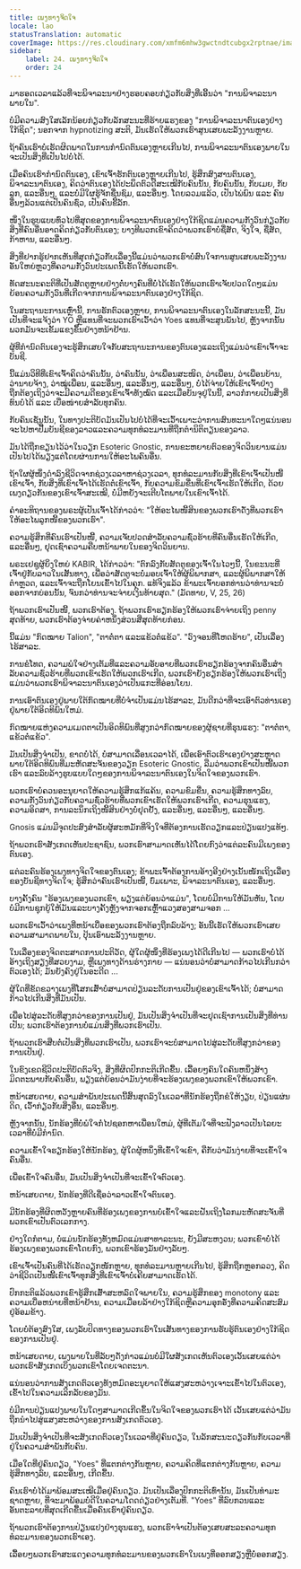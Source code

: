 ```yaml
---
title: ເພງທາງຈິດໃຈ
locale: lao
statusTranslation: automatic
coverImage: https://res.cloudinary.com/xmfm6mhw3gwctndtcubgx2rptnae/image/upload/v1740468922/small_cover_tratado_de_psicologia_revolucionaria_a4c0dca4e0.webp
sidebar:
    label: 24. ເພງທາງຈິດໃຈ
    order: 24
---
```

ມາຮອດເວລາແລ້ວທີ່ຈະພິຈາລະນາຢ່າງຮອບຄອບກ່ຽວກັບສິ່ງທີ່ເອີ້ນວ່າ "ການພິຈາລະນາພາຍໃນ".

ບໍ່ມີຄວາມສົງໃສເລັກນ້ອຍກ່ຽວກັບລັກສະນະທີ່ຮ້າຍແຮງຂອງ "ການພິຈາລະນາຕົນເອງຢ່າງໃກ້ຊິດ"; ນອກຈາກ hypnotizing ສະຕິ, ມັນເຮັດໃຫ້ພວກເຮົາສູນເສຍພະລັງງານຫຼາຍ.

ຖ້າຄົນເຮົາບໍ່ເຮັດຜິດພາດໃນການກໍານົດຕົນເອງຫຼາຍເກີນໄປ, ການພິຈາລະນາຕົນເອງພາຍໃນຈະເປັນສິ່ງທີ່ເປັນໄປບໍ່ໄດ້.

ເມື່ອຄົນເຮົາກໍານົດຕົນເອງ, ເຂົາເຈົ້າຮັກຕົນເອງຫຼາຍເກີນໄປ, ຮູ້ສຶກສົງສານຕົນເອງ, ພິຈາລະນາຕົນເອງ, ຄິດວ່າຕົນເອງໄດ້ປະພຶດຕົວດີສະເໝີກັບຄົນນັ້ນ, ກັບຄົນນັ້ນ, ກັບເມຍ, ກັບລູກ, ແລະອື່ນໆ, ແລະບໍ່ມີໃຜຮູ້ຈັກຊື່ນຊົມ, ແລະອື່ນໆ. ໂດຍລວມແລ້ວ, ເປັນໄພ່ພົນ ແລະ ຄົນອື່ນໆລ້ວນແຕ່ເປັນຄົນຊົ່ວ, ເປັນຄົນຂີ້ລັກ.

ໜຶ່ງໃນຮູບແບບທົ່ວໄປທີ່ສຸດຂອງການພິຈາລະນາຕົນເອງຢ່າງໃກ້ຊິດແມ່ນຄວາມກັງວົນກ່ຽວກັບສິ່ງທີ່ຄົນອື່ນອາດຄິດກ່ຽວກັບຕົນເອງ; ບາງທີພວກເຂົາຄິດວ່າພວກເຮົາບໍ່ຊື່ສັດ, ຈິງໃຈ, ຊື່ສັດ, ກ້າຫານ, ແລະອື່ນໆ.

ສິ່ງທີ່ຢາກຮູ້ຢາກເຫັນທີ່ສຸດກ່ຽວກັບເລື່ອງນີ້ແມ່ນວ່າພວກເຮົາບໍ່ສົນໃຈການສູນເສຍພະລັງງານອັນໃຫຍ່ຫຼວງທີ່ຄວາມກັງວົນປະເພດນີ້ເຮັດໃຫ້ພວກເຮົາ.

ທັດສະນະຄະຕິທີ່ເປັນສັດຕູຫຼາຍຢ່າງຕໍ່ບາງຄົນທີ່ບໍ່ໄດ້ເຮັດໃຫ້ພວກເຮົາເຈັບປວດໃດໆແມ່ນຍ້ອນຄວາມກັງວົນທີ່ເກີດຈາກການພິຈາລະນາຕົນເອງຢ່າງໃກ້ຊິດ.

ໃນສະຖານະການເຫຼົ່ານີ້, ການຮັກຕົວເອງຫຼາຍ, ການພິຈາລະນາຕົນເອງໃນລັກສະນະນີ້, ມັນເປັນທີ່ຈະແຈ້ງວ່າ YO ຫຼືແທນທີ່ຈະພວກເຮົາເວົ້າວ່າ Yoes ແທນທີ່ຈະສູນພັນໄປ, ຫຼັງຈາກນັ້ນພວກມັນຈະເຂັ້ມແຂງຂຶ້ນຢ່າງຫນ້າຢ້ານ.

ຜູ້ທີ່ກໍານົດຕົນເອງຈະຮູ້ສຶກເສຍໃຈກັບສະຖານະການຂອງຕົນເອງແລະເຖິງແມ່ນວ່າເຂົາເຈົ້າຈະບັນຊີ.

ນີ້ແມ່ນວິທີທີ່ເຂົາເຈົ້າຄິດວ່າຄົນນັ້ນ, ວ່າຄົນນັ້ນ, ວ່າເພື່ອນສະໜິດ, ວ່າເພື່ອນ, ວ່າເພື່ອນບ້ານ, ວ່ານາຍຈ້າງ, ວ່າໝູ່ເພື່ອນ, ແລະອື່ນໆ, ແລະອື່ນໆ, ແລະອື່ນໆ, ບໍ່ໄດ້ຈ່າຍໃຫ້ເຂົາເຈົ້າຢ່າງຖືກຕ້ອງເຖິງວ່າຈະມີຄວາມດີຂອງເຂົາເຈົ້າທັງໝົດ ແລະເມື່ອບັນຈຸຢູ່ໃນນີ້, ລາວກໍ່ກາຍເປັນສິ່ງທີ່ທົນບໍ່ໄດ້ ແລະ ເບື່ອໜ່າຍສຳລັບທຸກຄົນ.

ກັບຄົນເຊັ່ນນັ້ນ, ໃນທາງປະຕິບັດມັນເປັນໄປບໍ່ໄດ້ທີ່ຈະເວົ້າເພາະວ່າການສົນທະນາໃດໆແນ່ນອນຈະໄປຫາປື້ມບັນຊີຂອງລາວແລະຄວາມທຸກທໍລະມານທີ່ຖືກຕໍານິຕິຕຽນຂອງລາວ.

ມັນໄດ້ຖືກຂຽນໄວ້ວ່າໃນວຽກ Esoteric Gnostic, ການຂະຫຍາຍຕົວຂອງຈິດວິນຍານແມ່ນເປັນໄປໄດ້ພຽງແຕ່ໂດຍຜ່ານການໃຫ້ອະໄພຄົນອື່ນ.

ຖ້າໃຜຜູ້ໜຶ່ງດຳລົງຊີວິດຈາກຊ່ວງເວລາຫາຊ່ວງເວລາ, ທຸກທໍລະມານກັບສິ່ງທີ່ເຂົາເຈົ້າເປັນໜີ້ເຂົາເຈົ້າ, ກັບສິ່ງທີ່ເຂົາເຈົ້າໄດ້ເຮັດຕໍ່ເຂົາເຈົ້າ, ກັບຄວາມຂົມຂື່ນທີ່ເຂົາເຈົ້າເຮັດໃຫ້ເກີດ, ດ້ວຍເພງດຽວກັນຂອງເຂົາເຈົ້າສະເໝີ, ບໍ່ມີຫຍັງຈະເຕີບໂຕພາຍໃນເຂົາເຈົ້າໄດ້.

ຄຳອະທິຖານຂອງພຣະຜູ້ເປັນເຈົ້າໄດ້ກ່າວວ່າ: "ໃຫ້ອະໄພໜີ້ສິນຂອງພວກເຮົາດັ່ງທີ່ພວກເຮົາໃຫ້ອະໄພລູກໜີ້ຂອງພວກເຮົາ".

ຄວາມຮູ້ສຶກທີ່ຄົນເຮົາເປັນໜີ້, ຄວາມເຈັບປວດສໍາລັບຄວາມຊົ່ວຮ້າຍທີ່ຄົນອື່ນເຮັດໃຫ້ເກີດ, ແລະອື່ນໆ, ຢຸດເຊົາຄວາມຄືບຫນ້າພາຍໃນຂອງຈິດວິນຍານ.

ພຣະເຢຊູຜູ້ຍິ່ງໃຫຍ່ KABIR, ໄດ້ກ່າວວ່າ: "ຕົກລົງກັບສັດຕູຂອງເຈົ້າໃນໄວໆນີ້, ໃນຂະນະທີ່ເຈົ້າຢູ່ກັບລາວໃນເສັ້ນທາງ, ເພື່ອວ່າສັດຕູຈະບໍ່ມອບເຈົ້າໃຫ້ຜູ້ພິພາກສາ, ແລະຜູ້ພິພາກສາໃຫ້ຕໍາຫຼວດ, ແລະເຈົ້າຈະຖືກໂຍນເຂົ້າໄປໃນຄຸກ. ແທ້ຈິງແລ້ວ ຂ້າພະເຈົ້າບອກທ່ານວ່າທ່ານຈະບໍ່ອອກຈາກບ່ອນນັ້ນ, ຈົນກວ່າທ່ານຈະຈ່າຍເງິນທ້າຍສຸດ." (ມັດທາຍ, V, 25, 26)

ຖ້າພວກເຮົາເປັນໜີ້, ພວກເຮົາຕ້ອງ. ຖ້າພວກເຮົາຮຽກຮ້ອງໃຫ້ພວກເຮົາຈ່າຍເຖິງ penny ສຸດທ້າຍ, ພວກເຮົາຕ້ອງຈ່າຍຄ່າຫນຶ່ງສ່ວນສີ່ສຸດທ້າຍກ່ອນ.

ນີ້ແມ່ນ "ກົດໝາຍ Talion", "ຕາຕໍ່ຕາ ແລະແຂ້ວຕໍ່ແຂ້ວ". "ວົງຈອນທີ່ໂຫດຮ້າຍ", ເປັນເລື່ອງໄຮ້ສາລະ.

ການຂໍໂທດ, ຄວາມພໍໃຈຢ່າງເຕັມທີ່ແລະຄວາມອັບອາຍທີ່ພວກເຮົາຮຽກຮ້ອງຈາກຄົນອື່ນສໍາລັບຄວາມຊົ່ວຮ້າຍທີ່ພວກເຂົາເຮັດໃຫ້ພວກເຮົາເກີດ, ພວກເຮົາຍັງຮຽກຮ້ອງໃຫ້ພວກເຮົາເຖິງແມ່ນວ່າພວກເຮົາພິຈາລະນາຕົນເອງວ່າເປັນແກະທີ່ອ່ອນໂຍນ.

ການເອົາຕົນເອງຢູ່ພາຍໃຕ້ກົດໝາຍທີ່ບໍ່ຈໍາເປັນແມ່ນໄຮ້ສາລະ, ມັນດີກວ່າທີ່ຈະເອົາຕົວທ່ານເອງຢູ່ພາຍໃຕ້ອິດທິພົນໃຫມ່.

ກົດໝາຍແຫ່ງຄວາມເມດຕາເປັນອິດທິພົນທີ່ສູງກວ່າກົດໝາຍຂອງຜູ້ຊາຍທີ່ຮຸນແຮງ: "ຕາຕໍ່ຕາ, ແຂ້ວຕໍ່ແຂ້ວ".

ມັນເປັນສິ່ງຈໍາເປັນ, ຂາດບໍ່ໄດ້, ບໍ່ສາມາດເລື່ອນເວລາໄດ້, ເພື່ອເອົາຕົວເຮົາເອງຢ່າງສະຫຼາດພາຍໃຕ້ອິດທິພົນທີ່ມະຫັດສະຈັນຂອງວຽກ Esoteric Gnostic, ລືມວ່າພວກເຂົາເປັນໜີ້ພວກເຮົາ ແລະລົບລ້າງຮູບແບບໃດໆຂອງການພິຈາລະນາຕົນເອງໃນຈິດໃຈຂອງພວກເຮົາ.

ພວກເຮົາບໍ່ຄວນອະນຸຍາດໃຫ້ຄວາມຮູ້ສຶກແກ້ແຄ້ນ, ຄວາມຂົມຂື່ນ, ຄວາມຮູ້ສຶກທາງລົບ, ຄວາມກັງວົນກ່ຽວກັບຄວາມຊົ່ວຮ້າຍທີ່ພວກເຂົາເຮັດໃຫ້ພວກເຮົາເກີດ, ຄວາມຮຸນແຮງ, ຄວາມອິດສາ, ການລະນຶກເຖິງໜີ້ສິນຢ່າງບໍ່ຢຸດຢັ້ງ, ແລະອື່ນໆ, ແລະອື່ນໆ, ແລະອື່ນໆ.

Gnosis ແມ່ນມີຈຸດປະສົງສໍາລັບຜູ້ສະຫມັກທີ່ຈິງໃຈທີ່ຕ້ອງການເຮັດວຽກແລະປ່ຽນແປງແທ້ໆ.

ຖ້າພວກເຮົາສັງເກດເຫັນປະຊາຊົນ, ພວກເຮົາສາມາດເຫັນໄດ້ໂດຍກົງວ່າແຕ່ລະຄົນມີເພງຂອງຕົນເອງ.

ແຕ່ລະຄົນຮ້ອງເພງທາງຈິດໃຈຂອງຕົນເອງ; ຂ້າພະເຈົ້າຕ້ອງການອ້າງອີງຢ່າງເນັ້ນໜັກເຖິງເລື່ອງຂອງບັນຊີທາງຈິດໃຈ; ຮູ້ສຶກວ່າຄົນເຮົາເປັນໜີ້, ບົ່ມເພາະ, ພິຈາລະນາຕົນເອງ, ແລະອື່ນໆ.

ບາງຄັ້ງຄົນ "ຮ້ອງເພງຂອງພວກເຂົາ, ພຽງແຕ່ຍ້ອນວ່າແມ່ນ", ໂດຍບໍ່ມີການໃຫ້ມັນຫັນ, ໂດຍບໍ່ມີການຊຸກຍູ້ໃຫ້ມັນແລະບາງຄັ້ງຫຼັງຈາກຈອກເຫຼົ້າແວງສອງສາມຈອກ ...

ພວກເຮົາເວົ້າວ່າເພງທີ່ຫນ້າເບື່ອຂອງພວກເຮົາຕ້ອງຖືກລົບລ້າງ; ອັນນີ້ເຮັດໃຫ້ພວກເຮົາເສຍຄວາມສາມາດພາຍໃນ, ປຸ້ນເອົາພະລັງງານຫຼາຍ.

ໃນເລື່ອງຂອງຈິດຕະສາດການປະຕິວັດ, ຜູ້ໃດຜູ້ໜຶ່ງທີ່ຮ້ອງເພງໄດ້ດີເກີນໄປ — ພວກເຮົາບໍ່ໄດ້ອ້າງເຖິງສຽງທີ່ສວຍງາມ, ຫຼືເພງທາງດ້ານຮ່າງກາຍ — ແນ່ນອນວ່າບໍ່ສາມາດກ້າວໄປເກີນກວ່າຕົວເອງໄດ້; ມັນຍັງຄົງຢູ່ໃນອະດີດ ...

ຜູ້ໃດທີ່ຂັດຂວາງເພງທີ່ໂສກເສົ້າບໍ່ສາມາດປ່ຽນລະດັບການເປັນຢູ່ຂອງເຂົາເຈົ້າໄດ້; ບໍ່ສາມາດກ້າວໄປເກີນສິ່ງທີ່ມັນເປັນ.

ເພື່ອໄປສູ່ລະດັບທີ່ສູງກວ່າຂອງການເປັນຢູ່, ມັນເປັນສິ່ງຈໍາເປັນທີ່ຈະຢຸດເຊົາການເປັນສິ່ງທີ່ທ່ານເປັນ; ພວກເຮົາຕ້ອງການບໍ່ແມ່ນສິ່ງທີ່ພວກເຮົາເປັນ.

ຖ້າພວກເຮົາສືບຕໍ່ເປັນສິ່ງທີ່ພວກເຮົາເປັນ, ພວກເຮົາຈະບໍ່ສາມາດໄປສູ່ລະດັບທີ່ສູງກວ່າຂອງການເປັນຢູ່.

ໃນຂົງເຂດຊີວິດປະຕິບັດຕົວຈິງ, ສິ່ງທີ່ຜິດປົກກະຕິເກີດຂື້ນ. ເລື້ອຍໆຄົນໃດຄົນຫນຶ່ງສ້າງມິດຕະພາບກັບຄົນອື່ນ, ພຽງແຕ່ຍ້ອນວ່າມັນງ່າຍທີ່ຈະຮ້ອງເພງຂອງພວກເຂົາໃຫ້ພວກເຂົາ.

ຫນ້າເສຍດາຍ, ຄວາມສໍາພັນປະເພດນີ້ສິ້ນສຸດລົງໃນເວລາທີ່ນັກຮ້ອງຖືກຂໍໃຫ້ງຽບ, ປ່ຽນແຜ່ນດິດ, ເວົ້າກ່ຽວກັບສິ່ງອື່ນ, ແລະອື່ນໆ.

ຫຼັງຈາກນັ້ນ, ນັກຮ້ອງທີ່ບໍ່ພໍໃຈກໍ່ໄປຊອກຫາເພື່ອນໃຫມ່, ຜູ້ທີ່ເຕັມໃຈທີ່ຈະຟັງລາວເປັນໄລຍະເວລາທີ່ບໍ່ມີກໍານົດ.

ຄວາມເຂົ້າໃຈຮຽກຮ້ອງໃຫ້ນັກຮ້ອງ, ຜູ້ໃດຜູ້ຫນຶ່ງທີ່ເຂົ້າໃຈເຂົາ, ຄືກັບວ່າມັນງ່າຍທີ່ຈະເຂົ້າໃຈຄົນອື່ນ.

ເພື່ອເຂົ້າໃຈຄົນອື່ນ, ມັນເປັນສິ່ງຈໍາເປັນທີ່ຈະເຂົ້າໃຈຕົວເອງ.

ຫນ້າເສຍດາຍ, ນັກຮ້ອງທີ່ດີເຊື່ອວ່າລາວເຂົ້າໃຈຕົນເອງ.

ມີນັກຮ້ອງທີ່ຜິດຫວັງຫຼາຍຄົນທີ່ຮ້ອງເພງຂອງການບໍ່ເຂົ້າໃຈແລະຝັນເຖິງໂລກມະຫັດສະຈັນທີ່ພວກເຂົາເປັນຕົວເລກກາງ.

ຢ່າງໃດກໍຕາມ, ບໍ່ແມ່ນນັກຮ້ອງທັງຫມົດແມ່ນສາທາລະນະ, ຍັງມີສະຫງວນ; ພວກເຂົາບໍ່ໄດ້ຮ້ອງເພງຂອງພວກເຂົາໂດຍກົງ, ພວກເຂົາຮ້ອງມັນຢ່າງລັບໆ.

ເຂົາເຈົ້າເປັນຄົນທີ່ໄດ້ເຮັດວຽກໜັກຫຼາຍ, ທຸກທໍລະມານຫຼາຍເກີນໄປ, ຮູ້ສຶກຖືກຫຼອກລວງ, ຄິດວ່າຊີວິດເປັນໜີ້ເຂົາເຈົ້າທຸກສິ່ງທີ່ເຂົາເຈົ້າບໍ່ເຄີຍສາມາດເຮັດໄດ້.

ປົກກະຕິແລ້ວພວກເຂົາຮູ້ສຶກເສົ້າສະຫລົດໃຈພາຍໃນ, ຄວາມຮູ້ສຶກຂອງ monotony ແລະຄວາມເບື່ອຫນ່າຍທີ່ຫນ້າຢ້ານ, ຄວາມເມື່ອຍລ້າຢ່າງໃກ້ຊິດຫຼືຄວາມອຸກອັ່ງທີ່ຄວາມຄິດສະສົມຢູ່ອ້ອມຂ້າງ.

ໂດຍບໍ່ຕ້ອງສົງໃສ, ເພງລັບປິດທາງຂອງພວກເຮົາໃນເສັ້ນທາງຂອງການຮັບຮູ້ຕົນເອງຢ່າງໃກ້ຊິດຂອງການເປັນຢູ່.

ຫນ້າເສຍດາຍ, ເພງພາຍໃນທີ່ລັບໆດັ່ງກ່າວແມ່ນບໍ່ມີໃຜສັງເກດເຫັນຕົວເອງເວັ້ນເສຍແຕ່ວ່າພວກເຮົາສັງເກດເບິ່ງພວກເຂົາໂດຍເຈດຕະນາ.

ແນ່ນອນວ່າການສັງເກດຕົວເອງທັງຫມົດອະນຸຍາດໃຫ້ແສງສະຫວ່າງເຈາະເຂົ້າໄປໃນຕົວເອງ, ເຂົ້າໄປໃນຄວາມເລິກລັບຂອງມັນ.

ບໍ່ມີການປ່ຽນແປງພາຍໃນໃດໆສາມາດເກີດຂຶ້ນໃນຈິດໃຈຂອງພວກເຮົາໄດ້ ເວັ້ນເສຍແຕ່ວ່າມັນຖືກນໍາໄປສູ່ແສງສະຫວ່າງຂອງການສັງເກດຕົວເອງ.

ມັນເປັນສິ່ງຈໍາເປັນທີ່ຈະສັງເກດຕົວເອງໃນເວລາທີ່ຢູ່ຄົນດຽວ, ໃນລັກສະນະດຽວກັນກັບເວລາທີ່ຢູ່ໃນຄວາມສໍາພັນກັບຄົນ.

ເມື່ອໃດທີ່ຢູ່ຄົນດຽວ, "Yoes" ທີ່ແຕກຕ່າງກັນຫຼາຍ, ຄວາມຄິດທີ່ແຕກຕ່າງກັນຫຼາຍ, ຄວາມຮູ້ສຶກທາງລົບ, ແລະອື່ນໆ, ເກີດຂື້ນ.

ຄົນເຮົາບໍ່ໄດ້ມາພ້ອມສະເໝີເມື່ອຢູ່ຄົນດຽວ. ມັນເປັນເລື່ອງປົກກະຕິເທົ່ານັ້ນ, ມັນເປັນທໍາມະຊາດຫຼາຍ, ທີ່ຈະມາພ້ອມບໍ່ດີໃນຄວາມໂດດດ່ຽວຢ່າງເຕັມທີ່. "Yoes" ທີ່ລົບກວນແລະອັນຕະລາຍທີ່ສຸດເກີດຂື້ນເມື່ອຄົນເຮົາຢູ່ຄົນດຽວ.

ຖ້າພວກເຮົາຕ້ອງການປ່ຽນແປງຢ່າງຮຸນແຮງ, ພວກເຮົາຈໍາເປັນຕ້ອງເສຍສະລະຄວາມທຸກທໍລະມານຂອງພວກເຮົາເອງ.

ເລື້ອຍໆພວກເຮົາສະແດງຄວາມທຸກທໍລະມານຂອງພວກເຮົາໃນເພງທີ່ອອກສຽງຫຼືບໍ່ອອກສຽງ.

